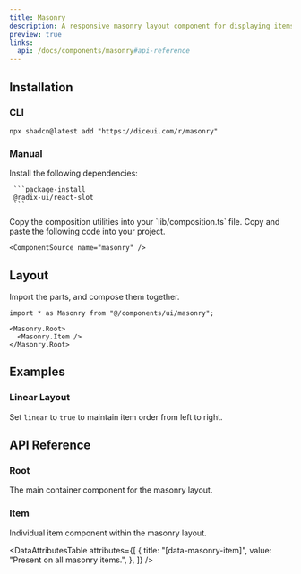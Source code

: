 ```yaml
---
title: Masonry
description: A responsive masonry layout component for displaying items in a grid.
preview: true
links:
  api: /docs/components/masonry#api-reference
---
```


<ComponentTabs name="masonry-demo" scalePreview />

## Installation

### CLI

```package-install
npx shadcn@latest add "https://diceui.com/r/masonry"
```

### Manual

<Steps>
  <Step>
     Install the following dependencies:

     ```package-install
     @radix-ui/react-slot
     ```
  </Step>
  <Step>
  Copy the composition utilities into your `lib/composition.ts` file.

  <ComponentSource src="./lib/composition.ts" />

  </Step>
  <Step>
    Copy and paste the following code into your project.

    <ComponentSource name="masonry" />
  </Step>
</Steps>

## Layout

Import the parts, and compose them together.

```tsx
import * as Masonry from "@/components/ui/masonry";

<Masonry.Root>
  <Masonry.Item />
</Masonry.Root>
```

## Examples

### Linear Layout

Set `linear` to `true` to maintain item order from left to right.

<ComponentTabs name="masonry-linear-demo" scalePreview />

## API Reference

### Root

The main container component for the masonry layout.

<AutoTypeTable
  path="./types/docs/masonry.ts"
  name="RootProps"
/>

### Item

Individual item component within the masonry layout.

<AutoTypeTable
  path="./types/docs/masonry.ts"
  name="ItemProps"
/>

<DataAttributesTable
  attributes={[
    {
      title: "[data-masonry-item]",
      value: "Present on all masonry items.",
    },
  ]}
/>
